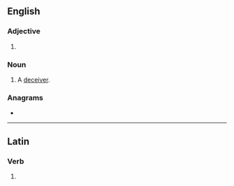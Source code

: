 ==English==

===Adjective===
{{head|en|comparative adjective}}

# {{en-comparative of|false}}

===Noun===
{{en-noun}}

# {{lb|en|obsolete}} A [[deceiver]].
#: {{rfquotek|lang=en|Edmund Spenser}}

===Anagrams===
* {{anagrams|en|a=aeflrs|ferals|flares|flaser}}

----

==Latin==

===Verb===
{{la-verb-form|falser}}

# {{inflection of|falsō||1|s|pres|pasv|subj|lang=la}}